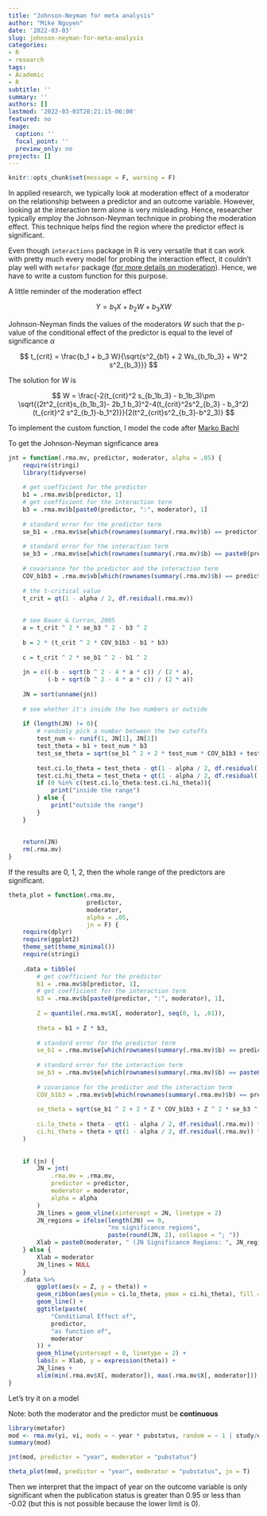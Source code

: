 ```yaml
---
title: "Johnson-Neyman for meta analysis"
author: "Mike Nguyen"
date: '2022-03-03'
slug: johnson-neyman-for-meta-analysis
categories:
- R
- research
tags:
- Academic
- R
subtitle: ''
summary: ''
authors: []
lastmod: '2022-03-03T20:21:15-06:00'
featured: no
image:
  caption: ''
  focal_point: ''
  preview_only: no
projects: []
---
```


```r
knitr::opts_chunk$set(message = F, warning = F)
```


In applied research, we typically look at moderation effect of a moderator on the relationship between a predictor and an outcome variable. However, looking at the interaction term alone is very misleading. Hence, researcher typically employ the Johnson-Neyman technique in probing the moderation effect. This technique helps find the region where the predictor effect is significant. 

Even though `interactions` package in R is very versatile that it can work with pretty much every model for probing the interaction effect, it couldn't play well with `metafor` package ([for more details on moderation](https://bookdown.org/mike/data_analysis/moderation.html)). Hence, we have to write a custom function for this purpose.

A little reminder of the moderation effect

$$
Y = b_1 X+ b_2 W + b_3 XW
$$

Johnson-Neyman finds the values of the moderators $W$ such that the p-value of the conditional effect of the predictor is equal to the level of significance $\alpha$

$$
t_{crit} = \frac{b_1 + b_3 W}{\sqrt{s^2_{b1} + 2 Ws_{b_1b_3} + W^2 s^2_{b_3}}}
$$

The solution for $W$ is

$$
W = \frac{-2(t_{crit}^2 s_{b_1b_3} - b_1b_3)\pm \sqrt{(2t^2_{crit}s_{b_1b_3}- 2b_1 b_3)^2-4(t_{crit}^2s^2_{b_3} - b_3^2)(t_{crit}^2 s^2_{b_1}-b_1^2)}}{2(t^2_{crit}s^2_{b_3}-b^2_3)}
$$

To implement the custom function, I model the code after [Marko Bachl](https://rpubs.com/bachl/jn-plot)

To get the Johnson-Neyman signficance area 

```r
jnt = function(.rma.mv, predictor, moderator, alpha = .05) {
    require(stringi)
    library(tidyverse)
    
    # get coefficient for the predictor
    b1 = .rma.mv$b[predictor, 1]
    # get coefficient for the interaction term
    b3 = .rma.mv$b[paste0(predictor, ":", moderator), 1]
    
    # standard error for the predictor term
    se_b1 = .rma.mv$se[which(rownames(summary(.rma.mv)$b) == predictor)]
    
    # standard error for the interaction term
    se_b3 = .rma.mv$se[which(rownames(summary(.rma.mv)$b) == paste0(predictor, ":", moderator))]
    
    # covariance for the predictor and the interaction term
    COV_b1b3 = .rma.mv$vb[which(rownames(summary(.rma.mv)$b) == predictor), which(rownames(summary(.rma.mv)$b) == paste0(predictor, ":", moderator))]
    
    # the t-critical value
    t_crit = qt(1 - alpha / 2, df.residual(.rma.mv))
    
    
    # see Bauer & Curran, 2005
    a = t_crit ^ 2 * se_b3 ^ 2 - b3 ^ 2
    
    b = 2 * (t_crit ^ 2 * COV_b1b3 - b1 * b3)
    
    c = t_crit ^ 2 * se_b1 ^ 2 - b1 ^ 2
    
    jn = c((-b - sqrt(b ^ 2 - 4 * a * c)) / (2 * a),
           (-b + sqrt(b ^ 2 - 4 * a * c)) / (2 * a))
    
    JN = sort(unname(jn))
    
    # see whether it's inside the two numbers or outside
    
    if (length(JN) != 0){
        # randomly pick a number between the two cutoffs
        test_num <- runif(1, JN[1], JN[2])
        test_theta = b1 + test_num * b3
        test_se_theta = sqrt(se_b1 ^ 2 + 2 * test_num * COV_b1b3 + test_num ^ 2 * se_b3 ^ 2)
        
        test.ci.lo_theta = test_theta - qt(1 - alpha / 2, df.residual(.rma.mv)) * test_se_theta
        test.ci.hi_theta = test_theta + qt(1 - alpha / 2, df.residual(.rma.mv)) * test_se_theta
        if (0 %in% c(test.ci.lo_theta:test.ci.hi_theta)){
            print("inside the range")
        } else {
            print("outside the range")
        }
    }
    
    
    return(JN)
    rm(.rma.mv)
}
```

If the results are 0, 1, 2, then the whole range of the predictors are significant.

```r
theta_plot = function(.rma.mv,
                      predictor,
                      moderator,
                      alpha = .05,
                      jn = F) {
    require(dplyr)
    require(ggplot2)
    theme_set(theme_minimal())
    require(stringi)
    
    .data = tibble(
        # get coefficient for the predictor
        b1 = .rma.mv$b[predictor, 1],
        # get coefficient for the interaction term
        b3 = .rma.mv$b[paste0(predictor, ":", moderator), 1],
        
        Z = quantile(.rma.mv$X[, moderator], seq(0, 1, .01)),
        
        theta = b1 + Z * b3,
        
        # standard error for the predictor term
        se_b1 = .rma.mv$se[which(rownames(summary(.rma.mv)$b) == predictor)],
        
        # standard error for the interaction term
        se_b3 = .rma.mv$se[which(rownames(summary(.rma.mv)$b) == paste0(predictor, ":", moderator))],
        
        # covariance for the predictor and the interaction term
        COV_b1b3 = .rma.mv$vb[which(rownames(summary(.rma.mv)$b) == predictor), which(rownames(summary(.rma.mv)$b) == paste0(predictor, ":", moderator))], 
        
        se_theta = sqrt(se_b1 ^ 2 + 2 * Z * COV_b1b3 + Z ^ 2 * se_b3 ^ 2),
        
        ci.lo_theta = theta - qt(1 - alpha / 2, df.residual(.rma.mv)) * se_theta,
        ci.hi_theta = theta + qt(1 - alpha / 2, df.residual(.rma.mv)) * se_theta
    )
    
    
    if (jn) {
        JN = jnt(
            .rma.mv = .rma.mv,
            predictor = predictor,
            moderator = moderator,
            alpha = alpha
        )
        JN_lines = geom_vline(xintercept = JN, linetype = 2)
        JN_regions = ifelse(length(JN) == 0,
                            "no significance regions",
                            paste(round(JN, 2), collapse = "; "))
        Xlab = paste0(moderator, " (JN Significance Regions: ", JN_regions, ")")
    } else {
        Xlab = moderator
        JN_lines = NULL
    }
    .data %>%
        ggplot(aes(x = Z, y = theta)) +
        geom_ribbon(aes(ymin = ci.lo_theta, ymax = ci.hi_theta), fill = "grey70") +
        geom_line() +
        ggtitle(paste(
            "Conditional Effect of",
            predictor,
            "as function of",
            moderator
        )) +
        geom_hline(yintercept = 0, linetype = 2) +
        labs(x = Xlab, y = expression(theta)) +
        JN_lines +
        xlim(min(.rma.mv$X[, moderator]), max(.rma.mv$X[, moderator]))
}
```

Let's try it on a model 

Note: both the moderator and the predictor must be **continuous**

```r
library(metafor)
mod <- rma.mv(yi, vi, mods = ~ year * pubstatus, random = ~ 1 | study/esid, data= dat.assink2016)
summary(mod)

jnt(mod, predictor = "year", moderator = "pubstatus")

theta_plot(mod, predictor = "year", moderator = "pubstatus", jn = T)
```
Then we interpret that the impact of year on the outcome variable is only significant when the publication status is greater than 0.95 or less than -0.02 (but this is not possible because the lower limit is 0). 